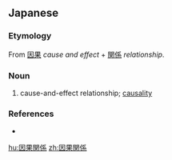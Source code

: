 ==Japanese==
{{ja-kanjitab|いん|か|k2=が|かん|けい|yomi=on}}

===Etymology===
From [[因果]] ''cause and effect'' + [[関係]] ''relationship''.

===Noun===
{{ja-noun|いんがかんけい}}

# cause-and-effect relationship; [[causality]]

===References===
* {{R:Kojien}}

[[hu:因果関係]]
[[zh:因果関係]]